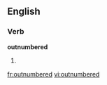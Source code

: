 ==English==

===Verb===
'''outnumbered'''

# {{past of|outnumber}}

[[fr:outnumbered]]
[[vi:outnumbered]]